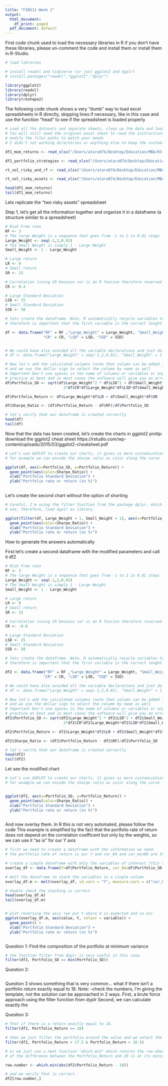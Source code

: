 ```yaml
---
title: "FIN511 Week 1"
output:
  html_document:
    df_print: paged
  pdf_document: default
---
```


First code chunk used to load the necessary libraries in R
if you don't have these libraries, please un-comment the code and install them or install them in R-Studio.

```r
# load libraries

# install readxl and tidyverse (or just ggplot2 and dyplr)
# install.packages("readxl","ggplot2","dplyr")

library(ggplot2)
library(readxl)
library(dplyr)
library(reshape2)
```

The following code chunk shows a very "dumb" way to load excel spreadsheets in R directly, skipping lines
if necessary, like in this case and use the function "head" to see if the spreadsheet is loaded properly


```r
# Load all the datasets and separate sheets, clean up the data and leave a single row for column names.
# You will still need the original excel sheet to read the instructions at the top or additional informations
# modify the files paths to match your needs
# I didn't set working directories or anything else to keep the customization to a minimum

df1_mom_returns <- read_xlsx("/Users/ataru074/Desktop/Education/MBA/03 2020 Fall/FIN511 Investments/213722-XLS-ENG.xlsx", sheet = 2, skip = 2)

df1_portfolio_strategies <- read_xlsx("/Users/ataru074/Desktop/Education/MBA/03 2020 Fall/FIN511 Investments/213722-XLS-ENG.xlsx", sheet = 3, skip = 3)

rt_vol_risky_and_rf <- read_xlsx("/Users/ataru074/Desktop/Education/MBA/03 2020 Fall/FIN511 Investments/Return-Volatility-EXAMPLES.xlsx", sheet = 1, skip = 1)

rt_vol_risky_assets <- read_xlsx("/Users/ataru074/Desktop/Education/MBA/03 2020 Fall/FIN511 Investments/Return-Volatility-EXAMPLES.xlsx", sheet = 2, skip = 1)

head(df1_mom_returns)
tail(df1_mom_returns)
```
Lets replicate the "two risky assets" spreadsheet

Step 1, let's get all the information together and organize it in a dataframe (a structure similar to a spreadsheet)
```r
# Risk Free rate
RF <- 3
# The large Weight is a sequence that goes from -1 to 2 in 0.01 steps
Large_Weight <- seq(-1,2,0.01)
# The Small Weight is simply 1 - Large Weight
Small_Weight <- 1 - Large_Weight

# Large return
LR <- 8
# Small return
SR <- 15

# Correlation (using CR because cor is an R funcion therefore reserved word)
CR <- 0.4

# Large Standard Deviation
LSD <- 25
# Small Standard Deviation 
SSD <- 50

# lets create the dataframe. Note, R automatically recycle variables to fit the lenght of the dataframe
# therefore is important that the first variable is the correct lenght.

df <- data.frame("RF" = RF ,"Large_Weight" = Large_Weight, "Small_Weight" = Small_Weight, "LR" = LR, "SR" = SR,
                 "CR" = CR, "LSD" = LSD, "SSD" = SSD)


# We could have also avoided all the variable declarations and just do:
# df <- data.frame("Large_Weight" = seq(-1,2,0.01), "Small_Weight" = 1 - seq(-1,2,0.01), "LR" = 8)

# Now let's add the calculated columns (note that column can be added just using df "$" name_of_the_column)
# and we use the dollar sign to select the column by name as well
# Important Don't use spaces in the name of columns or variables or anything in general, it's just bad 
# practice at best and in most cases the software will give you an error
df$Portfolio_SD <- sqrt(df$Large_Weight^2 * df$LSD^2 + df$Small_Weight^2 * df$SSD^2 + 
                          2*df$CR*df$Large_Weight*df$LSD*df$Small_Weight*df$SSD)

df$Portfolio_Return <- df$Large_Weight*df$LR + df$Small_Weight*df$SR

df$Sharpe_Ratio <- (df$Portfolio_Return - df$RF)/df$Portfolio_SD

# let's verify that our dataframe is created correctly
head(df)
tail(df)
```

Now that the data has been created, let's create the charts in ggplot2
protip: download the ggplot2 cheat sheet https://rstudio.com/wp-content/uploads/2015/03/ggplot2-cheatsheet.pdf

```r
# Let's use GGPLOT to create our charts, it gives us more customization abilities
# for example we can encode the sharpe ratio as color along the curve

ggplot(df, aes(x=Portfolio_SD, y=Portfolio_Return)) +
  geom_point(aes(color=Sharpe_Ratio)) +
  xlab("Portfolio Standard Deviation") +
  ylab("Portfolio rate or return (in %)")
  
```

Let's create the second chart without the option of shorting
```r
# Careful, I'm using the filter function from the package dplyr, which is different from the standard
# one, therefore, load dyplr as library.

ggplot(filter(df, Large_Weight < 1, Small_Weight < 1), aes(x=Portfolio_SD, y=Portfolio_Return)) +
  geom_point(aes(color=Sharpe_Ratio)) +
  xlab("Portfolio Standard Deviation") +
  ylab("Portfolio rate or return (in %)")
```

How to generate the answers automatically

First let's create a second dataframe with the modified parameters and call it df2
```r
# Risk Free rate
RF <- 3
# The large Weight is a sequence that goes from -1 to 2 in 0.01 steps
Large_Weight <- seq(-1,2,0.01)
# The Small Weight is simply 1 - Large Weight
Small_Weight <- 1 - Large_Weight

# Large return
LR <- 8
# Small return
SR <- 15

# Correlation (using CR because cor is an R funcion therefore reserved word)
CR <- -0.8

# Large Standard Deviation
LSD <- 25
# Small Standard Deviation 
SSD <- 50

# lets create the dataframe. Note, R automatically recycle variables to fit the lenght of the dataframe
# therefore is important that the first variable is the correct lenght.

df2 <- data.frame("RF" = RF ,"Large_Weight" = Large_Weight, "Small_Weight" = Small_Weight, "LR" = LR, "SR" = SR,
                 "CR" = CR, "LSD" = LSD, "SSD" = SSD)

# We could have also avoided all the variable declarations and just do:
# df <- data.frame("Large_Weight" = seq(-1,2,0.01), "Small_Weight" = 1 - seq(-1,2,0.01), "LR" = 8)

# Now let's add the calculated columns (note that column can be added just using df "$" name_of_the_column)
# and we use the dollar sign to select the column by name as well
# Important Don't use spaces in the name of columns or variables or anything in general, it's just bad 
# practice at best and in most cases the software will give you an error
df2$Portfolio_SD <- sqrt(df2$Large_Weight^2 * df2$LSD^2 + df2$Small_Weight^2 * df2$SSD^2 + 
                          2*df2$CR*df2$Large_Weight*df2$LSD*df2$Small_Weight*df2$SSD)

df2$Portfolio_Return <- df2$Large_Weight*df2$LR + df2$Small_Weight*df2$SR

df2$Sharpe_Ratio <- (df2$Portfolio_Return - df2$RF)/df2$Portfolio_SD

# let's verify that our dataframe is created correctly
head(df2)
tail(df2)
```

Let see the modified chart

```r
# Let's use GGPLOT to create our charts, it gives us more customization abilities
# for example we can encode the sharpe ratio as color along the curve


ggplot(df2, aes(x=Portfolio_SD, y=Portfolio_Return)) +
  geom_point(aes(color=Sharpe_Ratio)) +
  xlab("Portfolio Standard Deviation") +
  ylab("Portfolio rate or return (in %)")
  
```
And now overlay them. In R this is not very automated, please follow the code
This example is simplified by the fact that the portfolio rate of return does not depend on 
the correlation coefficent but only by the weights, so we can use it "as is" for our Y axis

```r
# first we need to create a dataframe with the information we need. 
# the portfolio rate of return is our Y and cor_04 and cor_min08 are the standard deviations

# create a simple dataframe with only the variables of interest (this step is not necessary but it is easier to verify)
overlay_df <- data.frame(Y=df$Portfolio_Return, cor_04=df$Portfolio_SD, cor_min08=df2$Portfolio_SD)

# melt the dataframe to stack the variables in a single column
overlay_df.m <- melt(overlay_df, id.vars = "Y", measure.vars = c("cor_04", "cor_min08"))

# double check the stacking is correct 
head(overlay_df.m)
tail(overlay_df.m)


# plot reversing the axis (we put Y where X is expected and so on)
ggplot(overlay_df.m, aes(value, Y, colour = variable)) + 
  geom_point() + 
  xlab("Portfolio Standard Deviation") +
  ylab("Portfolio rate or return (in %)")
```

```r

```

Question 1: Find the composition of the portfolio at minimum variance 
```r
# the function filter from dyplr is very useful in this case. 
filter(df2, Portfolio_SD == min(Portfolio_SD))

```

Question 2: 
```r

```

Question 3 shows something that is very common... what if there isn't a portfolio return exactly equal to 18.
Note: -check the numbers, I'm giving the template, not the solution
can be approached in 2 ways. First, a brute force approach using the filter function from dyplr
Second, we can calculate exactly the 

Question 3:
```r
# Test if there is a return exactly equal to 18.
filter(df2, Portfolio_Return == 18)

# then we just filter the portfolio around the value and we select the correct row
filter(df2, Portfolio_Return > 17.5 & Portfolio_Return < 18.5)

# or we just use a neat function "which.min" which returns the row where the absolute value
# of the difference between the Portfolio_Return and 20 is at its minimum

row.number <- which.min(abs(df2$Portfolio_Return - 18))

# and we verify that is correct.
df2[row.number,]

```


```r
```

```r

```
